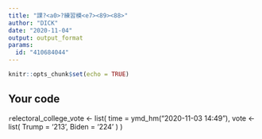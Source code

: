 ---
title: "課?<a0>?練習模<e7><89><88>"
author: "DICK"
date: "2020-11-04"
output: output_format
params:
  id: "410684044"
---

```{r setup, include=FALSE}
knitr::opts_chunk$set(echo = TRUE)
```

## Your code

```{r}

```electoral_college_vote <- list(
time = ymd_hm("2020-11-03 14:49 "),
vote <- list(
Trump = '213',
Biden = '224'
)
)

